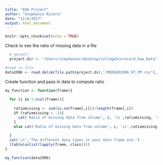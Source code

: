 ```yaml
---
title: "EDA Project"
author: "Stephanie Rivera"
date: "11/4/2017"
output: html_document
---
```


```r
knitr::opts_chunk$set(echo = TRUE)
```
Check to see the ratio of missing data in a file
```r
  
  # getwd()
  project.dir <- "/Users/stephanier/Desktop/CollegeScorecard_Raw_Data"

#read in file
data1996 <- read.delim(file.path(project.dir,"/MERGED1996_97_PP.csv"), na.strings=c("NULL"), header=TRUE,sep=",")  

```

Create function and pass in data to compute ratio

```r
my_function <- function(frame){
  
  for (i in 1:ncol(frame)){
    
    ratiomissing <- sum(is.na(frame[,i]))/length(frame[,i])
    if (ratiomissing > .3){
      cat('Ratio of missing data from column', i, 'is',ratiomissing, 'consider rejecting column.','\n')
    }
    else cat('Ratio of missing data from column', i, 'is',ratiomissing, '\n')
    
  }
  cat('\n','The different data types in your data frame are:')
  (table(unlist(lapply(frame, class))))
}

my_function(data1996)
```


